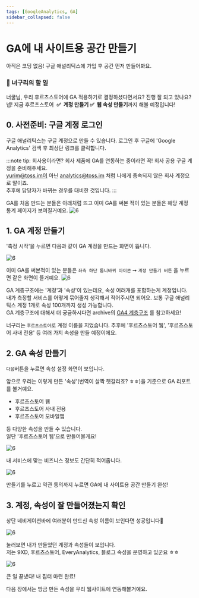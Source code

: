 ```yaml
---
tags: [GoogleAnalytics, GA]
sidebar_collapsed: false
---
```



# GA에 내 사이트용 공간 만들기

아직은 코딩 없음! 구글 애널리틱스에 가입 후 공간 먼저 만들어봐요.

### 🦝 너구리의 할 일

<ChatBox avatar="rabbit-happy">
  너굴님, 우리 후르츠스토어에 GA 적용하기로 결정하셨다면서요? 진행 잘 되고
  있나요?
</ChatBox>
<ChatBox avatar="raccoon-dizzy">
  넵! 지금 후르츠스토어&nbsp;
  <b>✅ &nbsp;계정 만들기 ✅ &nbsp;웹 속성 만들기</b>까지 해볼 예정입니다!
</ChatBox>

## 0. 사전준비: 구글 계정 로그인

구글 애널리틱스는 구글 계정으로 만들 수 있습니다. 로그인 후 구글에 'Google Analytics' 검색 후 최상단 링크를 클릭합니다.

:::note tip: 회사용이라면?
회사 제품에 GA를 연동하는 중이라면 꼭! 회사 공용 구글 계정을 준비해주세요.<br/>
yurim@toss.im이 아닌 analytics@toss.im 처럼 나에게 종속되지 않은 회사 계정으로 말이죠.<br/>
추후에 담당자가 바뀌는 경우를 대비한 것입니다.
:::

GA를 처음 만드는 분들은 아래처럼 뜨고 이미 GA를 써본 적이 있는 분들은 해당 계정 통계 페이지가 보여질거예요.
![6](https://user-images.githubusercontent.com/3839771/141507246-a27f6145-9a40-4797-b5a1-d3588379fddf.png)

## 1. GA 계정 만들기

'측정 시작'을 누르면 다음과 같이 GA 계정을 만드는 화면이 뜹니다.

![6](https://user-images.githubusercontent.com/3839771/141508187-7d2c8137-684e-4c10-bc99-b81dbc50e0ed.png)

이미 GA를 써본적이 있는 분들은 `좌측 하단 톱니바퀴 아이콘` ➞ `계정 만들기 버튼` 을 누르면 같은 화면이 뜰거예요.
![6](https://user-images.githubusercontent.com/3839771/141508646-f2f3d17e-80aa-4f0a-a028-db84cb5cdbeb.png)

GA 계층구조에는 '계정'과 '속성'이 있는데요, 속성 여러개를 포함하는게 계정입니다.<br/>
내가 측정할 서비스를 어떻게 묶어줄지 생각해서 적어주시면 되어요.
보통 구글 애널리틱스 계정 1개로 속성 100개까지 생성 가능합니다.<br/>
GA 계층구조에 대해서 더 궁금하시다면 archive의 [GA4 계층구조](https://everyanalytics.github.io/web-analytics-handbook/docs/handbook/archive/Google-Analytics/Settings/ga4-hierarchy) 를 참고하세요!

너구리는 `후르츠스토어`로 계정 이름을 지었습니다. 추후에 '후르츠스토어 웹', '후르츠스토어 사내 전용' 등 여러 가지 속성을 만들 예정이에요.

## 2. GA 속성 만들기

`다음`버튼을 누르면 속성 설정 화면이 보입니다.

앞으로 우리는 이렇게 만든 '속성'(번역이 살짝 헷갈리죠? ㅎㅎ)을 기준으로 GA 리포트를 볼거예요.

- 후르츠스토어 웹
- 후르츠스토어 사내 전용
- 후르츠스토어 모바일앱

등 다양한 속성을 만들 수 있습니다. <br/>
일단 '후르츠스토어 웹'으로 만들어볼게요!

![6](https://user-images.githubusercontent.com/3839771/141510138-b4170fba-6ff0-479f-8e2c-cc8dc8a027a9.png)

내 서비스에 맞는 비즈니스 정보도 간단히 적어줍니다.

![6](https://user-images.githubusercontent.com/3839771/141510149-fdefea05-46c6-4daf-90ac-bad20c8db4f4.png)

만들기를 누르고 약관 동의까지 누르면 GA에 내 사이트용 공간 만들기 완성!

## 3. 계정, 속성이 잘 만들어졌는지 확인

상단 네비게이션바에 여러분이 만드신 속성 이름이 보인다면 성공입니다🎉

![6](https://user-images.githubusercontent.com/3839771/141511035-e0d7594e-df93-41b7-a657-383eaa92dc0d.png)

눌러보면 내가 만들었던 계정과 속성들이 보입니다. <br/>
저는 9XD, 후르츠스토어, EveryAnalytics, 블로그 속성을 운영하고 있군요 ㅎㅎ

![6](https://user-images.githubusercontent.com/3839771/141511051-7773c90d-c8ce-45b0-8dbb-7b142f7f090a.png)

<ChatBox avatar="raccoon-dizzy">큰 일 끝냈다! 내 집터 마련 완료!</ChatBox>

다음 장에서는 방금 만든 속성을 우리 웹사이트에 연동해볼거예요.
